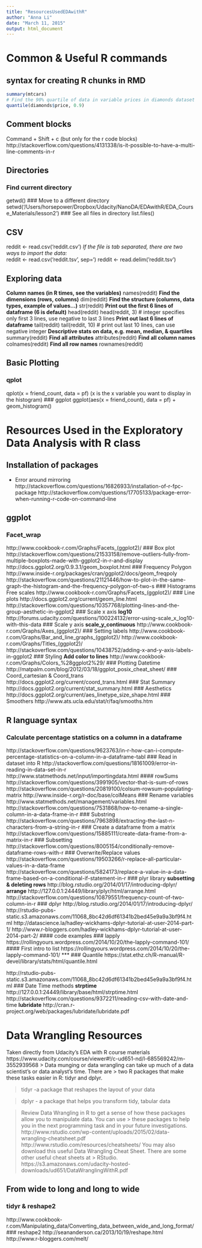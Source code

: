 ```yaml
---
title: "ResourcesUsedEDAwithR"
author: "Anna Li"
date: "March 11, 2015"
output: html_document
---
```


# Common & Useful R commands 
## syntax for creating R chunks in RMD
```r
summary(mtcars)
# Find the 90% quartile of data in variable prices in diamonds dataset
quantile(diamonds$price, 0.9)
```


## Comment blocks
Command + Shift + c (but only for the r code blocks)
http://stackoverflow.com/questions/4131338/is-it-possible-to-have-a-multi-line-comments-in-r

## Directories
### Find current directory
getwd()
### Move to a different directory
setwd('/Users/horsepower/Dropbox/Udacity/NanoDA/EDAwithR/EDA_Course_Materials/lesson2')
### See all files in directory
list.files()

## CSV
reddit <- read.csv('reddit.csv')
*If the file is tab separated, there are two ways to import the data:*   
reddit <- read.csv('reddit.tsv', sep='\t')
reddit <- read.delim('reddit.tsv')

## Exploring data
**Column names (in R times, see the variables)**
names(reddit)
**Find the dimensions (rows, columns)**
dim(reddit)
**Find the structure (columns, data types, example of values...)**
str(reddit)
**Print out the first 6 lines of dataframe (6 is default)**
head(reddit)
head(reddit, 3) # integer specifies only first 3 lines, use negative to last 3 lines
**Print out last 6 lines of dataframe**
tail(reddit)
tail(reddit, 10) # print out last 10 lines, can use negative integer
**Descriptive stats on data, e.g. mean, median, & quartiles **
summary(reddit)
**Find all attributes**
attributes(reddit)
**Find all column names**
colnames(reddit)
**Find all row names**
rownames(reddit)


## Basic Plotting
### qplot
qplot(x = friend_count, data = pf)
(x is the x variable you want to display in the histogram)
### ggplot 
ggplot(aes(x = friend_count), data = pf) + 
  geom_histogram()

# Resources Used in the Exploratory Data Analysis with R class

## Installation of packages
* Error around mirroring
http://stackoverflow.com/questions/16826933/installation-of-r-fpc-package
http://stackoverflow.com/questions/17705133/package-error-when-running-r-code-on-command-line

## ggplot
### Facet_wrap
http://www.cookbook-r.com/Graphs/Facets_(ggplot2)/
### Box plot
http://stackoverflow.com/questions/21533158/remove-outliers-fully-from-multiple-boxplots-made-with-ggplot2-in-r-and-display
http://docs.ggplot2.org/0.9.3.1/geom_boxplot.html
### Frequency Polygon
http://www.inside-r.org/packages/cran/ggplot2/docs/geom_freqpoly
http://stackoverflow.com/questions/21121446/how-to-plot-in-the-same-graph-the-histogram-and-the-frequency-polygon-of-two-s
### Histograms
Free scales
http://www.cookbook-r.com/Graphs/Facets_(ggplot2)/
### Line plots
http://docs.ggplot2.org/current/geom_line.html
http://stackoverflow.com/questions/10357768/plotting-lines-and-the-group-aesthetic-in-ggplot2
### Scale x axis
**log10**
http://forums.udacity.com/questions/100224132/error-using-scale_x_log10-with-this-data
### Scale y axis
**scale_y_continuous**
http://www.cookbook-r.com/Graphs/Axes_(ggplot2)/
### Setting labels
http://www.cookbook-r.com/Graphs/Bar_and_line_graphs_(ggplot2)/
http://www.cookbook-r.com/Graphs/Titles_(ggplot2)/
http://stackoverflow.com/questions/10438752/adding-x-and-y-axis-labels-in-ggplot2
### Styling
**Add color to lines** 
http://www.cookbook-r.com/Graphs/Colors_%28ggplot2%29/
### Plotting Datetime
http://matpalm.com/blog/2012/03/18/ggplot_posix_cheat_sheet/
### Coord_cartesian & Coord_trans
http://docs.ggplot2.org/current/coord_trans.html
### Stat Summary
http://docs.ggplot2.org/current/stat_summary.html
### Aesthetics
http://docs.ggplot2.org/current/aes_linetype_size_shape.html
### Smoothers
http://www.ats.ucla.edu/stat/r/faq/smooths.htm

## R language syntax
### Calculate percentage statistics on a column in a dataframe
http://stackoverflow.com/questions/9623763/in-r-how-can-i-compute-percentage-statistics-on-a-column-in-a-dataframe-tabl
### Read in dataset into R
http://stackoverflow.com/questions/18161009/error-in-reading-in-data-set-in-r
http://www.statmethods.net/input/importingdata.html
#### rowSums
http://stackoverflow.com/questions/3991905/vector-that-is-sum-of-rows
http://stackoverflow.com/questions/20819100/colsum-rowsum-populating-matrix
http://www.inside-r.org/r-doc/base/colMeans
### Rename variables
http://www.statmethods.net/management/variables.html
http://stackoverflow.com/questions/7531868/how-to-rename-a-single-column-in-a-data-frame-in-r
### Substring
http://stackoverflow.com/questions/7963898/extracting-the-last-n-characters-from-a-string-in-r
### Create a dataframe from a matrix
http://stackoverflow.com/questions/15885111/create-data-frame-from-a-matrix-in-r
### Subsetting
http://stackoverflow.com/questions/8005154/conditionally-remove-dataframe-rows-with-r
### Overwrite/Replace values
http://stackoverflow.com/questions/19503266/r-replace-all-particular-values-in-a-data-frame
http://stackoverflow.com/questions/5824173/replace-a-value-in-a-data-frame-based-on-a-conditional-if-statement-in-r
### plyr library
**subsetting & deleting rows**
http://blog.rstudio.org/2014/01/17/introducing-dplyr/
**arrange**
http://127.0.0.1:24449/library/plyr/html/arrange.html
http://stackoverflow.com/questions/10879551/frequency-count-of-two-column-in-r
### dplyr
http://blog.rstudio.org/2014/01/17/introducing-dplyr/
http://rstudio-pubs-static.s3.amazonaws.com/11068_8bc42d6df61341b2bed45e9a9a3bf9f4.html
http://datascience.la/hadley-wickhams-dplyr-tutorial-at-user-2014-part-1/
http://www.r-bloggers.com/hadley-wickhams-dplyr-tutorial-at-user-2014-part-2/
#### code examples
### lapply
https://rollingyours.wordpress.com/2014/10/20/the-lapply-command-101/
#### First intro to list
https://rollingyours.wordpress.com/2014/10/20/the-lapply-command-101/
***
### Quantile
https://stat.ethz.ch/R-manual/R-devel/library/stats/html/quantile.html

http://rstudio-pubs-static.s3.amazonaws.com/11068_8bc42d6df61341b2bed45e9a9a3bf9f4.html
### Date Time methods 
**strptime**
http://127.0.0.1:24449/library/base/html/strptime.html
http://stackoverflow.com/questions/9372211/reading-csv-with-date-and-time
**lubridate**
http://cran.r-project.org/web/packages/lubridate/lubridate.pdf

# Data Wrangling Resources
Taken directly from Udacity's EDA with R course materials
https://www.udacity.com/course/viewer#!/c-ud651-nd/l-685569242/m-3552939568
> Data munging or data wrangling can take up much of a data scientist's or data analyst's time. There are 
> two R packages that make these tasks easier in R: tidyr and dplyr.

> tidyr -a package that reshapes the layout of your data

> dplyr - a package that helps you transform tidy, tabular data

> Review Data Wrangling in R to get a sense of how these packages allow you to manipulate data. You can use > these packages to help you in the next programming task and in your future investigations.
> http://www.rstudio.com/wp-content/uploads/2015/02/data-wrangling-cheatsheet.pdf
> http://www.rstudio.com/resources/cheatsheets/
> You may also download this useful Data Wrangling Cheat Sheet. There are some other useful cheat sheets at > RStudio. https://s3.amazonaws.com/udacity-hosted-downloads/ud651/DataWranglingWithR.pdf

## From wide to long and long to wide
### tidyr & reshape2
http://www.cookbook-r.com/Manipulating_data/Converting_data_between_wide_and_long_format/
### reshape2
http://seananderson.ca/2013/10/19/reshape.html
http://www.r-bloggers.com/melt/

